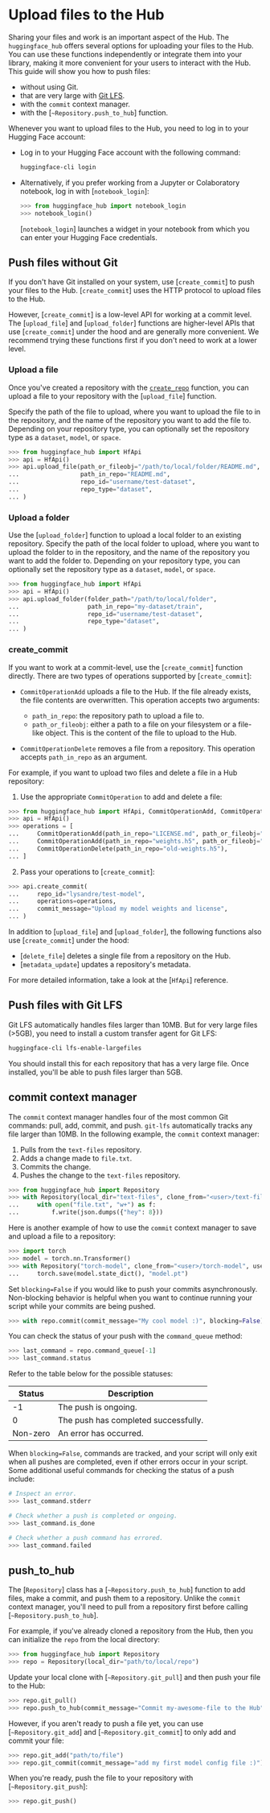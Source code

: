 # Upload files to the Hub

Sharing your files and work is an important aspect of the Hub. The `huggingface_hub` offers several options for uploading your files to the Hub. You can use these functions independently or integrate them into your library, making it more convenient for your users to interact with the Hub. This guide will show you how to push files:

* without using Git.
* that are very large with [Git LFS](https://git-lfs.github.com/).
* with the `commit` context manager.
* with the [`~Repository.push_to_hub`] function.

Whenever you want to upload files to the Hub, you need to log in to your Hugging Face account:

- Log in to your Hugging Face account with the following command:

   ```bash
   huggingface-cli login
   ```

- Alternatively, if you prefer working from a Jupyter or Colaboratory notebook, log in with [`notebook_login`]:

   ```python
   >>> from huggingface_hub import notebook_login
   >>> notebook_login()
   ```

   [`notebook_login`] launches a widget in your notebook from which you can enter your Hugging Face credentials.

## Push files without Git

If you don't have Git installed on your system, use [`create_commit`] to push your files to the Hub. [`create_commit`] uses the HTTP protocol to upload files to the Hub.

However, [`create_commit`] is a low-level API for working at a commit level. The [`upload_file`] and [`upload_folder`] functions are higher-level APIs that use [`create_commit`] under the hood and are generally more convenient. We recommend trying these functions first if you don't need to work at a lower level.

### Upload a file

Once you've created a repository with the [`create_repo`](./how-to-manage#create-a-repository) function, you can upload a file to your repository with the [`upload_file`] function. 

Specify the path of the file to upload, where you want to upload the file to in the repository, and the name of the repository you want to add the file to. Depending on your repository type, you can optionally set the repository type as a `dataset`, `model`, or `space`.

```py
>>> from huggingface_hub import HfApi
>>> api = HfApi()
>>> api.upload_file(path_or_fileobj="/path/to/local/folder/README.md", 
...                 path_in_repo="README.md", 
...                 repo_id="username/test-dataset",
...                 repo_type="dataset",
... )
```

### Upload a folder

Use the [`upload_folder`] function to upload a local folder to an existing repository. Specify the path of the local folder to upload, where you want to upload the folder to in the repository, and the name of the repository you want to add the folder to. Depending on your repository type, you can optionally set the repository type as a `dataset`, `model`, or `space`.

```py
>>> from huggingface_hub import HfApi
>>> api = HfApi()
>>> api.upload_folder(folder_path="/path/to/local/folder",
...                   path_in_repo="my-dataset/train",
...                   repo_id="username/test-dataset",
...                   repo_type="dataset",
... )
```

### create_commit

If you want to work at a commit-level, use the [`create_commit`] function directly. There are two types of operations supported by [`create_commit`]:

- `CommitOperationAdd` uploads a file to the Hub. If the file already exists, the file contents are overwritten. This operation accepts two arguments:

   * `path_in_repo`: the repository path to upload a file to.
   * `path_or_fileobj`: either a path to a file on your filesystem or a file-like object. This is the content of the file to upload to the Hub.

- `CommitOperationDelete` removes a file from a repository. This operation accepts `path_in_repo` as an argument.

For example, if you want to upload two files and delete a file in a Hub repository:

1. Use the appropriate `CommitOperation` to add and delete a file:

```py
>>> from huggingface_hub import HfApi, CommitOperationAdd, CommitOperationDelete
>>> api = HfApi()
>>> operations = [
...     CommitOperationAdd(path_in_repo="LICENSE.md", path_or_fileobj="~/repo/LICENSE.md"),
...     CommitOperationAdd(path_in_repo="weights.h5", path_or_fileobj="~/repo/weights-final.h5"),
...     CommitOperationDelete(path_in_repo="old-weights.h5"),
... ]
```

2. Pass your operations to [`create_commit`]:

```py
>>> api.create_commit(
...     repo_id="lysandre/test-model",
...     operations=operations,
...     commit_message="Upload my model weights and license",
... )
```

In addition to [`upload_file`] and [`upload_folder`], the following functions also use [`create_commit`] under the hood: 

* [`delete_file`] deletes a single file from a repository on the Hub. 
* [`metadata_update`] updates a repository's metadata.

For more detailed information, take a look at the [`HfApi`] reference.

## Push files with Git LFS

Git LFS automatically handles files larger than 10MB. But for very large files (>5GB), you need to install a custom transfer agent for Git LFS:

```bash
huggingface-cli lfs-enable-largefiles
```

You should install this for each repository that has a very large file. Once installed, you'll be able to push files larger than 5GB.

## commit context manager

The `commit` context manager handles four of the most common Git commands: pull, add, commit, and push. `git-lfs` automatically tracks any file larger than 10MB. In the following example, the `commit` context manager:

1. Pulls from the `text-files` repository.
2. Adds a change made to `file.txt`.
3. Commits the change.
4. Pushes the change to the `text-files` repository.

```python
>>> from huggingface_hub import Repository
>>> with Repository(local_dir="text-files", clone_from="<user>/text-files").commit(commit_message="My first file :)"):
...     with open("file.txt", "w+") as f:
...         f.write(json.dumps({"hey": 8}))
```

Here is another example of how to use the `commit` context manager to save and upload a file to a repository:

```python
>>> import torch
>>> model = torch.nn.Transformer()
>>> with Repository("torch-model", clone_from="<user>/torch-model", use_auth_token=True).commit(commit_message="My cool model :)"):
...     torch.save(model.state_dict(), "model.pt")
```

Set `blocking=False` if you would like to push your commits asynchronously. Non-blocking behavior is helpful when you want to continue running your script while your commits are being pushed.

```python
>>> with repo.commit(commit_message="My cool model :)", blocking=False)
```

You can check the status of your push with the `command_queue` method:

```python
>>> last_command = repo.command_queue[-1]
>>> last_command.status
```

Refer to the table below for the possible statuses:

| Status   | Description                          |
|----------|--------------------------------------|
| -1       | The push is ongoing.                 |
| 0        | The push has completed successfully. |
| Non-zero | An error has occurred.               |

When `blocking=False`, commands are tracked, and your script will only exit when all pushes are completed, even if other errors occur in your script. Some additional useful commands for checking the status of a push include:

```python
# Inspect an error.
>>> last_command.stderr

# Check whether a push is completed or ongoing.
>>> last_command.is_done

# Check whether a push command has errored.
>>> last_command.failed
```

## push_to_hub

The [`Repository`] class has a [`~Repository.push_to_hub`] function to add files, make a commit, and push them to a repository. Unlike the `commit` context manager, you'll need to pull from a repository first before calling [`~Repository.push_to_hub`].

For example, if you've already cloned a repository from the Hub, then you can initialize the `repo` from the local directory:

```python
>>> from huggingface_hub import Repository
>>> repo = Repository(local_dir="path/to/local/repo")
```

Update your local clone with [`~Repository.git_pull`] and then push your file to the Hub:

```py
>>> repo.git_pull()
>>> repo.push_to_hub(commit_message="Commit my-awesome-file to the Hub")
```

However, if you aren't ready to push a file yet, you can use [`~Repository.git_add`] and [`~Repository.git_commit`] to only add and commit your file:

```py
>>> repo.git_add("path/to/file")
>>> repo.git_commit(commit_message="add my first model config file :)")
```

When you're ready, push the file to your repository with [`~Repository.git_push`]:

```py
>>> repo.git_push()
```

